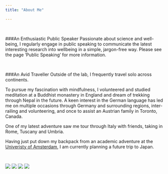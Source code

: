 ```yaml
---
title: "About Me"

---
```


<br>

###An Enthusiastic Public Speaker
Passionate about science and well-being, I regularly engage in public speaking to communicate the latest interesting research into wellbeing in a simple, jargon-free way. Please see the page 'Public Speaking' for more information.

<br>


###An Avid Traveller
Outside of the lab, I frequently travel solo across continents.

To pursue my fascination with mindfulness, I volunteered and studied meditation at a Buddhist monastery in England and dream of trekking through Nepal in the future. A keen interest in the German language has led me on multiple occasions through Germany and surrounding regions, inter-railing and volunteering, and once to assist an Austrian family in Toronto, Canada.

One of my latest adventure saw me tour through Italy with friends, taking in Rome, Tuscany and Umbria.

Having just put down my backpack from an academic adventure at the [Univeristy of Amsterdam](http://www.uva.nl/en/home), I am currently planning a future trip to Japan.

<br>

![](images/AboutMe1.jpg) ![](images/AboutMe2.jpg)
![](images/AboutMe3.jpg) ![](images/AboutMe4.jpg)